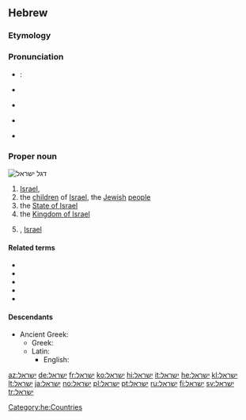 {{also|ישׂראל}}

==Hebrew==
{{wikipedia|lang=he}}

===Etymology===
{{rfe|lang=he}}

===Pronunciation===
* {{term|מְדִינַת יִשְׂרָאֵל||State of Israel|tr=medinát yisra'él|lang=he}}: {{audio|He-Medinat_Israel.ogg|Audio|lang=he}}
* {{a|IL}} {{IPA|/jis.ʁaˈel/|lang=he}}
* {{a|Ashkenazi Hebrew}} {{IPA|/jɪsˈʀɔ.əl/|/jɪsˈʀɔɪl/|lang=he}}
* {{a|Tiberian}} {{IPA|/jis.rɔˈʔel/|lang=he}}
* {{a|hbo}} {{IPA|/jis.raːˈʔeːl/|lang=he}}

===Proper noun===
[[Image:Flag_of_Israel.svg|thumb|right|דגל ישראל]]
{{he-proper noun|wv=יִשְׂרָאֵל|g=m|tr=Yisra'él}}

# [[Israel]], {{gloss|the alternative name of [[Jacob]]}}
# the [[child|children]] of [[Israel]], the [[Jewish]] [[people]]
# the [[State of Israel]]
# the [[Kingdom of Israel]]
# {{given name|male|lang=he}}, [[Israel]]

====Related terms====
* {{l|he|אֶרֶץ יִשְׂרָאֵל}}
* {{l|he|יִשְׂרְאֵלִי}}
* {{l|he|עַם יִשְׂרָאֵל}}
* {{l|he|בְּנֵי יִשְׂרָאֵל}}
* {{l|he|מְדִינַת יִשְׂרָאֵל}}

====Descendants====
* Ancient Greek: {{l|grc|Ἰσραήλ|Ἰσρᾱήλ}}
** Greek: {{l|el|Ισραήλ}}
** Latin: {{l|la|Isrāēl}}
*** English: {{l|en|Israel}}

[[Category:he:Countries]]

[[az:ישראל]]
[[de:ישראל]]
[[fr:ישראל]]
[[ko:ישראל]]
[[hi:ישראל]]
[[it:ישראל]]
[[he:ישראל]]
[[kl:ישראל]]
[[lt:ישראל]]
[[ja:ישראל]]
[[no:ישראל]]
[[pl:ישראל]]
[[pt:ישראל]]
[[ru:ישראל]]
[[fi:ישראל]]
[[sv:ישראל]]
[[tr:ישראל]]